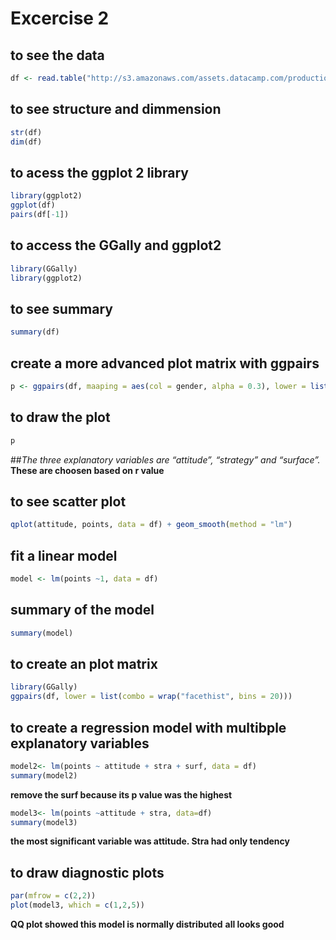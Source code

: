 
# Excercise 2

## to see the data
```r
df <- read.table("http://s3.amazonaws.com/assets.datacamp.com/production/course_2218/datasets/learning2014.txt", sep=",", header=TRUE)
```
## to see structure and dimmension
```r
str(df)
dim(df)
```
## to acess the ggplot 2 library
```r
library(ggplot2)
ggplot(df)
pairs(df[-1])
```
## to access the GGally and ggplot2
```r
library(GGally)
library(ggplot2)
```
## to see summary
```r
summary(df)
```
## create a more advanced plot matrix with ggpairs
```r
p <- ggpairs(df, maaping = aes(col = gender, alpha = 0.3), lower = list(combo = wrap("facethist", bins = 20)))
```
## to draw the plot
```r
p
```
##*The three explanatory variables are "attitude", "strategy" and "surface".* **These are choosen based on r value**

## to see scatter plot
```r
qplot(attitude, points, data = df) + geom_smooth(method = "lm")
```
## fit a linear model
```r
model <- lm(points ~1, data = df)
```
## summary of the model
```r
summary(model)
```
## to create an plot matrix
```r
library(GGally)
ggpairs(df, lower = list(combo = wrap("facethist", bins = 20)))
```

## to create a regression model with multibple explanatory variables
```r
model2<- lm(points ~ attitude + stra + surf, data = df)
summary(model2)
```
**remove the surf because its p value was the highest**
```r
model3<- lm(points ~attitude + stra, data=df)
summary(model3)
```
**the most significant variable was attitude. Stra had only tendency**

## to draw diagnostic plots
```r
par(mfrow = c(2,2))
plot(model3, which = c(1,2,5))
```
**QQ plot showed this model is normally distributed**
**all looks good**
